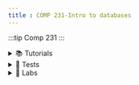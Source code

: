 ```yaml
---
title : COMP 231-Intro to databases
---
```

:::tip Comp 231
:::


<details>
<summary>📚 Tutorials</summary>

> - <AuthenticatedLink href="https://drive.google.com/file/d/1izoM8ZqBHopESUyRcnttNwrPnEb7HgDW/view?usp=drive_link" Icon={FaBook} title="Tutorial 4"/>
> - <AuthenticatedLink href="https://drive.google.com/file/d/1LgzQd0hToUTlqTWPESLnOQKKJRXZem20/view?usp=drive_link" Icon={FaBook} title="Tutorial 2"/>
</details>

<details>
<summary>📝 Tests</summary>

> - <AuthenticatedLink href="https://drive.google.com/file/d/1cYhnXRCYJe_MBzbe3rcGKAUTyEgtqAlh/view?usp=sharing" Icon={FaPencilAlt} title="Test 1 2022/23"/>
> - <AuthenticatedLink href="https://drive.google.com/file/d/1MaiEkfRGJX942cXZjVh9_nFklwdPUnzw/view?usp=sharing" Icon={FaPencilAlt} title="Test 1 2022"/>
> - <AuthenticatedLink href="https://drive.google.com/file/d/1lVcDURlqs7n82ew6rCKy2Mgjiw9mT7op/view?usp=drive_link" Icon={FaPencilAlt} title="Test 1 2021"/>
</details>

<details>
<summary>🧪 Labs</summary>

> - <AuthenticatedLink href="https://drive.google.com/file/d/1j0VPxEDcafV5K26H0qD7ESetggAePMQw/view?usp=drive_link" Icon={FaFlask} title="Lab 1"/>
</details>

